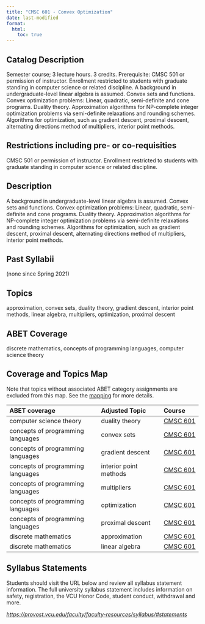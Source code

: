 ```yaml
---
title: "CMSC 601 - Convex Optimization"
date: last-modified
format:
  html:
    toc: true
---
```


## Catalog Description

Semester course; 3 lecture hours. 3 credits. Prerequisite: CMSC 501 or permission of instructor. Enrollment restricted to students with graduate standing in computer science or related discipline. A background in undergraduate-level linear algebra is assumed. Convex sets and functions. Convex optimization problems: Linear, quadratic, semi-definite and cone programs. Duality theory. Approximation algorithms for NP-complete integer optimization problems via semi-definite relaxations and rounding schemes. Algorithms for optimization, such as gradient descent, proximal descent, alternating directions method of multipliers, interior point methods.


## Restrictions including pre- or co-requisities
 
CMSC 501 or permission of instructor. Enrollment restricted to students with graduate standing in computer science or related discipline.

## Description

A background in undergraduate-level linear algebra is assumed. Convex sets and functions. Convex optimization problems: Linear, quadratic, semi-definite and cone programs. Duality theory. Approximation algorithms for NP-complete integer optimization problems via semi-definite relaxations and rounding schemes. Algorithms for optimization, such as gradient descent, proximal descent, alternating directions method of multipliers, interior point methods.

## Past Syllabii

(none since Spring 2021)

## Topics

approximation, convex sets, duality theory, gradient descent, interior point methods, linear algebra, multipliers, optimization, proximal descent

## ABET Coverage

discrete mathematics, concepts of programming languages, computer science theory

## Coverage and Topics Map

Note that topics without associated ABET category assignments are excluded from this map.  See the [mapping](https://docs.google.com/spreadsheets/d/1qrN3L7eRLsM-aVMHYaLQN-FMYtrTJf0_h6dLKlUdPkk/edit#gid=338318647) for more details.

ABET coverage                      Adjusted Topic          Course
---------------------------------  ----------------------  ----------------------------------
computer science theory            duality theory          <a href='CMSC601.qmd'>CMSC 601</a>
concepts of programming languages  convex sets             <a href='CMSC601.qmd'>CMSC 601</a>
concepts of programming languages  gradient descent        <a href='CMSC601.qmd'>CMSC 601</a>
concepts of programming languages  interior point methods  <a href='CMSC601.qmd'>CMSC 601</a>
concepts of programming languages  multipliers             <a href='CMSC601.qmd'>CMSC 601</a>
concepts of programming languages  optimization            <a href='CMSC601.qmd'>CMSC 601</a>
concepts of programming languages  proximal descent        <a href='CMSC601.qmd'>CMSC 601</a>
discrete mathematics               approximation           <a href='CMSC601.qmd'>CMSC 601</a>
discrete mathematics               linear algebra          <a href='CMSC601.qmd'>CMSC 601</a>


## Syllabus Statements

Students should visit the URL below and review all syllabus statement information. The full university syllabus statement includes information on safety, registration, the VCU Honor Code, student conduct, withdrawal and more.

*<https://provost.vcu.edu/faculty/faculty-resources/syllabus/#statements>*



